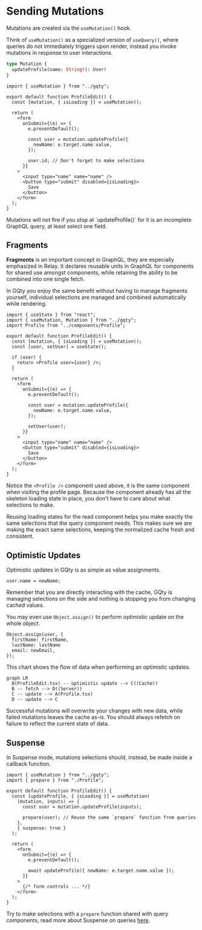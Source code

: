 
# Sending Mutations

Mutations are created via the `useMutation()` hook.

Think of `useMutation()` as a specialized version of `useQuery()`, where queries
do not immediately triggers upon render, instead you invoke mutations in
response to user interactions.

```graphql filename="schema.graphql"
type Mutation {
  updateProfile(name: String!): User!
}
```

```tsx {15} filename="src/ProfileEdit.tsx"
import { useMutation } from "../gqty";

export default function ProfileEdit() {
  const [mutation, { isLoading }] = useMutation();

  return (
    <form
      onSubmit={(e) => {
        e.preventDefault();

        const user = mutation.updateProfile({
          newName: e.target.name.value,
        });

        user.id; // Don't forget to make selections
      }}
    >
      <input type="name" name="name" />
      <button type="submit" disabled={isLoading}>
        Save
      </button>
    </form>
  );
}
```

<Alert className="mt-5" severity="info" title="Don't forget to make selections">
  Mutations will not fire if you stop at `updateProfile()` for it is an
  incomplete GraphQL query, at least select one field.
</Alert>

## Fragments

**Fragments** is an important concept in GraphQL, they are especially emphasized
in Relay. It declares reusable units in GraphQL for components for shared use
amongst components, while retaining the ability to be combined into one single
fetch.

In GQty you enjoy the same benefit without having to manage fragments yourself,
individual selections are managed and combined automatically while rendering.

```tsx {3,10,22} filename="src/ProfileEdit.tsx"
import { useState } from "react";
import { useMutation, Mutation } from "../gqty";
import Profile from "../components/Profile";

export default function ProfileEdit() {
  const [mutation, { isLoading }] = useMutation();
  const [user, setUser] = useState();

  if (user) {
    return <Profile user={user} />;
  }

  return (
    <form
      onSubmit={(e) => {
        e.preventDefault();

        const user = mutation.updateProfile({
          newName: e.target.name.value,
        });

        setUser(user);
      }}
    >
      <input type="name" name="name" />
      <button type="submit" disabled={isLoading}>
        Save
      </button>
    </form>
  );
}
```

Notice the `<Profile />` component used above, it is the same component when
visiting the profile page. Because the component already has all the skeleton
loading state in place, you don't have to care about what selections to make.

<Alert className="mt-5" title="Reuse query components">
  Reusing loading states for the read component helps you make exactly the same
  selections that the query component needs. This makes sure we are making the
  exact same selections, keeping the normalized cache fresh and consistent.
</Alert>

## Optimistic Updates

Optimistic updates in GQty is as simple as value assignments.

```tsx
user.name = newName;
```

Remember that you are directly interacting with the cache, GQty is managing
selections on the side and nothing is stopping you from changing cached values.

You may even use `Object.assign()` to perform optimistic update on the whole
object.

```tsx
Object.assign(user, {
  firstName: firstName,
  lastName: lastName
  email: newEmail,
});
```

This chart shows the flow of data when performing an optimistic updates.

```mermaid
graph LR
  B(ProfileEdit.tsx) -- optimistic update --> C((Cache))
  B -- fetch --> D((Server))
  C -- update --> A(Profile.tsx)
  D -- update --> C
```

<Alert className="mt-5" title="Always refetch on errors">
  Successful mutations will overwrite your changes with new data, while failed
  mutations leaves the cache as-is. You should always refetch on failure to
  reflect the current state of data.
</Alert>

## Suspense

In Suspense mode, mutations selections should, instead, be made inside a
callback function.

```tsx {2,9,11,19} filename="src/ProfileEdit.tsx"
import { useMutation } from "../gqty";
import { prepare } from "./Profile";

export default function ProfileEdit() {
  const [updateProfile, { isLoading }] = useMutation(
    (mutation, inputs) => {
      const user = mutation.updateProfile(inputs);

      prepare(user); // Reuse the same `prepare` function from queries
    },
    { suspense: true }
  );

  return (
    <form
      onSubmit={(e) => {
        e.preventDefault();

        await updateProfile({ newName: e.target.name.value });
      }}
    >
      {/* form controls ... */}
    </form>
  );
}
```

Try to make selections with a `prepare` function shared with query components,
read more about Suspense on queries [here](/react/read#suspense).
